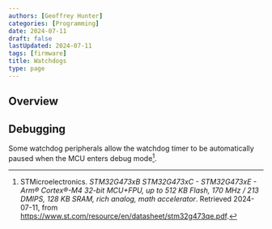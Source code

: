 ```yaml
---
authors: [Geoffrey Hunter]
categories: [Programming]
date: 2024-07-11
draft: false
lastUpdated: 2024-07-11
tags: [firmware]
title: Watchdogs
type: page
---
```



<WarningIsNotes />

## Overview

## Debugging

Some watchdog peripherals allow the watchdog timer to be automatically paused when the MCU enters debug mode[^st-stm32g473-mcu-ds].

[^st-stm32g473-mcu-ds]: STMicroelectronics. _STM32G473xB STM32G473xC - STM32G473xE - Arm® Cortex®-M4 32-bit MCU+FPU, up to 512 KB Flash, 170 MHz / 213 DMIPS, 128 KB SRAM, rich analog, math accelerator_. Retrieved 2024-07-11, from https://www.st.com/resource/en/datasheet/stm32g473qe.pdf.